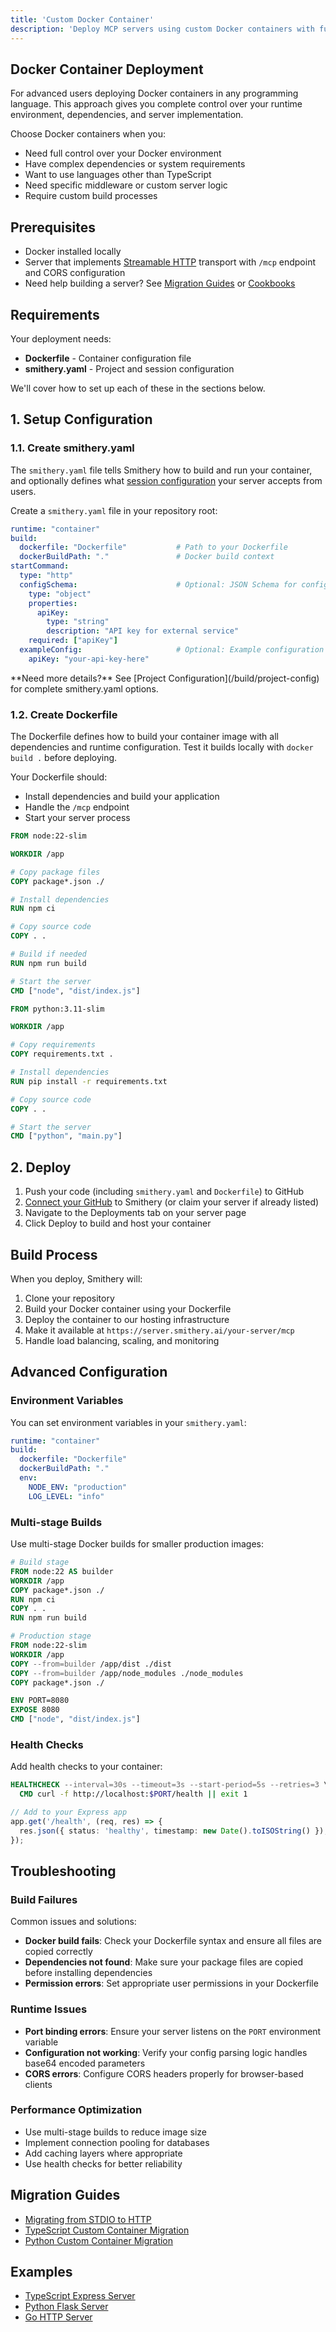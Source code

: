 ```yaml
---
title: 'Custom Docker Container'
description: 'Deploy MCP servers using custom Docker containers with full control over your environment.'
---
```


## Docker Container Deployment

For advanced users deploying Docker containers in any programming language. This approach gives you complete control over your runtime environment, dependencies, and server implementation.

Choose Docker containers when you:
- Need full control over your Docker environment
- Have complex dependencies or system requirements
- Want to use languages other than TypeScript
- Need specific middleware or custom server logic
- Require custom build processes

## Prerequisites

- Docker installed locally
- Server that implements [Streamable HTTP](https://modelcontextprotocol.io/specification/2025-03-26/basic/transports#streamable-http) transport with `/mcp` endpoint and CORS configuration
- Need help building a server? See [Migration Guides](/migrations) or [Cookbooks](/cookbooks)

## Requirements

Your deployment needs:

- **Dockerfile** - Container configuration file
- **smithery.yaml** - Project and session configuration

We'll cover how to set up each of these in the sections below.

## 1. Setup Configuration

### 1.1. Create smithery.yaml

The `smithery.yaml` file tells Smithery how to build and run your container, and optionally defines what [session configuration](/build/session-config) your server accepts from users.

Create a `smithery.yaml` file in your repository root:

```yaml
runtime: "container"
build:
  dockerfile: "Dockerfile"           # Path to your Dockerfile
  dockerBuildPath: "."               # Docker build context
startCommand:
  type: "http"
  configSchema:                      # Optional: JSON Schema for configuration
    type: "object"
    properties:
      apiKey:
        type: "string"
        description: "API key for external service"
    required: ["apiKey"]
  exampleConfig:                     # Optional: Example configuration
    apiKey: "your-api-key-here"
```

<Note>
**Need more details?** See [Project Configuration](/build/project-config) for complete smithery.yaml options.
</Note>

### 1.2. Create Dockerfile

The Dockerfile defines how to build your container image with all dependencies and runtime configuration. Test it builds locally with `docker build .` before deploying.

Your Dockerfile should:
- Install dependencies and build your application
- Handle the `/mcp` endpoint
- Start your server process

<CodeGroup>

```dockerfile Node.js/TypeScript
FROM node:22-slim

WORKDIR /app

# Copy package files
COPY package*.json ./

# Install dependencies
RUN npm ci

# Copy source code
COPY . .

# Build if needed
RUN npm run build

# Start the server
CMD ["node", "dist/index.js"]
```

```dockerfile Python
FROM python:3.11-slim

WORKDIR /app

# Copy requirements
COPY requirements.txt .

# Install dependencies
RUN pip install -r requirements.txt

# Copy source code
COPY . .

# Start the server
CMD ["python", "main.py"]
```

</CodeGroup>

## 2. Deploy

1. Push your code (including `smithery.yaml` and `Dockerfile`) to GitHub
2. [Connect your GitHub](https://smithery.ai/new) to Smithery (or claim your server if already listed)
3. Navigate to the Deployments tab on your server page
4. Click Deploy to build and host your container

## Build Process

When you deploy, Smithery will:

1. Clone your repository
2. Build your Docker container using your Dockerfile
3. Deploy the container to our hosting infrastructure
4. Make it available at `https://server.smithery.ai/your-server/mcp`
5. Handle load balancing, scaling, and monitoring

## Advanced Configuration

### Environment Variables

You can set environment variables in your `smithery.yaml`:

```yaml
runtime: "container"
build:
  dockerfile: "Dockerfile"
  dockerBuildPath: "."
  env:
    NODE_ENV: "production"
    LOG_LEVEL: "info"
```

### Multi-stage Builds

Use multi-stage Docker builds for smaller production images:

```dockerfile
# Build stage
FROM node:22 AS builder
WORKDIR /app
COPY package*.json ./
RUN npm ci
COPY . .
RUN npm run build

# Production stage
FROM node:22-slim
WORKDIR /app
COPY --from=builder /app/dist ./dist
COPY --from=builder /app/node_modules ./node_modules
COPY package*.json ./

ENV PORT=8080
EXPOSE 8080
CMD ["node", "dist/index.js"]
```

### Health Checks

Add health checks to your container:

```dockerfile
HEALTHCHECK --interval=30s --timeout=3s --start-period=5s --retries=3 \
  CMD curl -f http://localhost:$PORT/health || exit 1
```

```typescript
// Add to your Express app
app.get('/health', (req, res) => {
  res.json({ status: 'healthy', timestamp: new Date().toISOString() });
});
```

## Troubleshooting

### Build Failures

Common issues and solutions:

- **Docker build fails**: Check your Dockerfile syntax and ensure all files are copied correctly
- **Dependencies not found**: Make sure your package files are copied before installing dependencies
- **Permission errors**: Set appropriate user permissions in your Dockerfile

### Runtime Issues

- **Port binding errors**: Ensure your server listens on the `PORT` environment variable
- **Configuration not working**: Verify your config parsing logic handles base64 encoded parameters
- **CORS errors**: Configure CORS headers properly for browser-based clients

### Performance Optimization

- Use multi-stage builds to reduce image size
- Implement connection pooling for databases
- Add caching layers where appropriate
- Use health checks for better reliability

## Migration Guides

- [Migrating from STDIO to HTTP](/migrations/stdio-to-http)
- [TypeScript Custom Container Migration](/migrations/typescript-custom-container)
- [Python Custom Container Migration](/migrations/python-custom-container)

## Examples

- [TypeScript Express Server](https://github.com/smithery-ai/smithery-cookbook/tree/main/servers/typescript/custom-container)
- [Python Flask Server](https://github.com/smithery-ai/smithery-cookbook/tree/main/servers/python/custom-container)
- [Go HTTP Server](https://github.com/smithery-ai/smithery-cookbook/tree/main/servers/go/custom-container)
